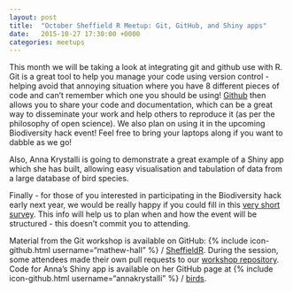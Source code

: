 ```yaml
---
layout: post
title:  "October Sheffield R Meetup: Git, GitHub, and Shiny apps"
date:   2015-10-27 17:30:00 +0000
categories: meetups
---
```

This month we will be taking a look at integrating git and github use with R. Git is a great tool to help you manage
your code using version control - helping avoid that annoying situation where you have 8 different pieces of code and
can't remember which one you should be using! [Github](http://github.com) then allows you to share your code and
documentation, which can be a great way to disseminate your work and help others to reproduce it (as per the philosophy
of open science). We also plan on using it in the upcoming Biodiversity hack event! Feel free to bring your laptops
along if you want to dabble as we go!

Also, Anna Krystalli is going to demonstrate a great example of a Shiny app which she has built, allowing easy
visualisation and tabulation of data from a large database of bird species.

Finally - for those of you interested in participating in the Biodiversity hack early next year, we would be really
happy if you could fill in this [very short survey](http://bit.ly/1RWxJ7l). This info will help us to plan when and how
the event will be structured - this doesn't commit you to attending.

Material from the Git workshop is available on GitHub: {% include icon-github.html username="mathew-hall" %} /
[SheffieldR](https://github.com/mathew-hall/SheffieldR/blob/master/Git%20Tutorial/tutorial.md). During the session, some
attendees made their own pull requests to our [workshop repository](https://github.com/SheffieldR/git-workshop). Code
for Anna's Shiny app is available on her GitHub page at {% include icon-github.html username="annakrystalli" %} /
[birds](https://github.com/annakrystalli/birds).
